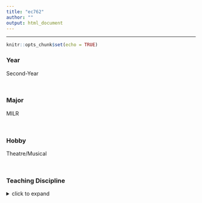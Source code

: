 ```yaml
---
title: "ec762"
author: ""
output: html_document
---
```


<hr>

```r
knitr::opts_chunk$set(echo = TRUE)
```

### Year

Second-Year

<br>

### Major

MILR

<br>

### Hobby

Theatre/Musical

<br>

### Teaching Discipline
<details>
  <summary>click to expand</summary>
- Excel
<br>
- Agile Kanban Process
</details>